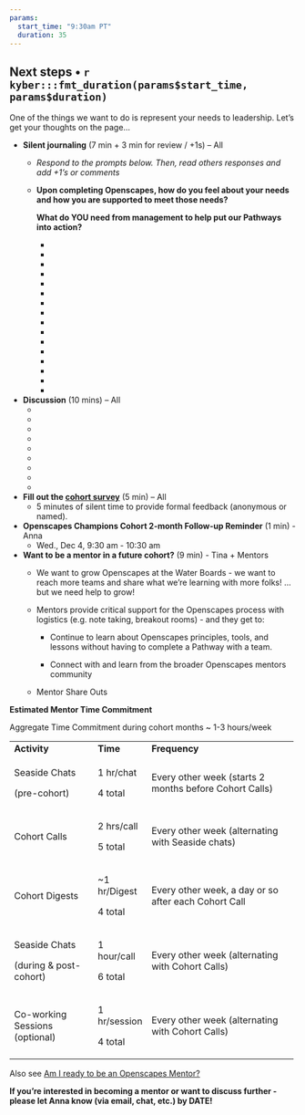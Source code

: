 ```yaml
---
params: 
  start_time: "9:30am PT"
  duration: 35
---
```


## Next steps • `r kyber:::fmt_duration(params$start_time, params$duration)`

One of the things we want to do is represent your needs to leadership. Let’s get your thoughts on the page...

-   **Silent journaling** (7 min + 3 min for review / +1s) – All
    -   *Respond to the prompts below. Then, read others responses and add +1’s or comments*

    -   **Upon completing Openscapes, how do you feel about your needs and how you
        are supported to meet those needs?**

        **What do YOU need from management to help put our Pathways into action?**

        -   ‎
        -   
        -   
        -   
        -   
        -   
        -   
        -   
        -   
        -   
        -   
        -   
        -   
        -   
        -   
        -   
-   **Discussion** (10 mins) – All
    -   ‎
    -   
    -   
    -   
    -   
    -   
    -   
    -   
    -   
-   **Fill out the [cohort survey](https://forms.gle/Jj8GvqKkXFEP9D2V6)** (5 min) – All
    -   5 minutes of silent time to provide formal feedback (anonymous or named).
-   **Openscapes Champions Cohort 2-month Follow-up Reminder** (1 min) - Anna
    -   Wed., Dec 4, 9:30 am - 10:30 am
-   **Want to be a mentor in a future cohort?** (9 min) - Tina + Mentors
    -   We want to grow Openscapes at the Water Boards - we want to reach more teams and share what we’re learning with more folks! …but we need help to grow! 

    -   Mentors provide critical support for the Openscapes process with logistics (e.g. note taking, breakout rooms) - and they get to:

        -   Continue to learn about Openscapes principles, tools, and lessons without having to complete a Pathway with a team.

        -   Connect with and learn from the broader Openscapes mentors community

    -   Mentor Share Outs

**Estimated Mentor Time Commitment**

Aggregate Time Commitment during cohort months \~ 1-3 hours/week

+--------------------------------+---------------+--------------------------------------------------------+
| **Activity**                   | **Time**      | **Frequency**                                          |
+--------------------------------+---------------+--------------------------------------------------------+
| Seaside Chats                  | 1 hr/chat     | Every other week (starts 2 months before Cohort Calls) |
|                                |               |                                                        |
| (pre-cohort)                   | 4 total       |                                                        |
+--------------------------------+---------------+--------------------------------------------------------+
| Cohort Calls                   | 2 hrs/call    | Every other week (alternating with Seaside chats)      |
|                                |               |                                                        |
|                                | 5 total       |                                                        |
+--------------------------------+---------------+--------------------------------------------------------+
| Cohort Digests                 | \~1 hr/Digest | Every other week, a day or so after each Cohort Call   |
|                                |               |                                                        |
|                                | 4 total       |                                                        |
+--------------------------------+---------------+--------------------------------------------------------+
| Seaside Chats                  | 1 hour/call   | Every other week (alternating with Cohort Calls)       |
|                                |               |                                                        |
| (during & post-cohort)         | 6 total       |                                                        |
+--------------------------------+---------------+--------------------------------------------------------+
| Co-working Sessions (optional) | 1 hr/session  | Every other week (alternating with Cohort Calls)       |
|                                |               |                                                        |
|                                | 4 total       |                                                        |
+--------------------------------+---------------+--------------------------------------------------------+

Also see [Am I ready to be an Openscapes Mentor?](https://cawaterboarddatacenter.github.io/swrcb-openscapes/about_at_swrcb/mentor_guidance.html)

**If you’re interested in becoming a mentor or want to discuss further - please let Anna know (via email, chat, etc.) by DATE!**

